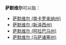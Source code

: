 '''萨默维尔'''可以指：

*[[萨默维尔_(南卡罗来纳州)|萨默维尔 (南卡罗来纳州)]]
*[[萨默维尔_(新泽西州)|萨默维尔 (新泽西州)]]
*[[萨默维尔_(阿拉巴马州)|萨默维尔 (阿拉巴马州)]]
*[[萨默维尔_(马萨诸塞州)|萨默维尔 (马萨诸塞州)]]

{{disambig|cat = 四字地名消歧義}}